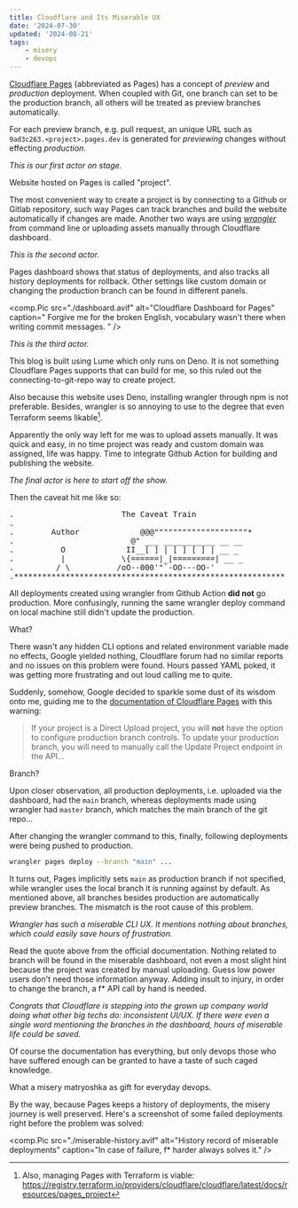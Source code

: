```yaml
---
title: Cloudflare and Its Miserable UX
date: '2024-07-30'
updated: '2024-08-21'
tags:
    - misery
    - devops
---
```


[Cloudflare Pages](https://pages.cloudflare.com/) (abbreviated as Pages) has a concept of *preview* and *production* deployment. When coupled with Git, one branch can set to be the production branch, all others will be treated as preview branches automatically.

For each preview branch, e.g. pull request, an unique URL such as `9ad3c263.<project>.pages.dev` is generated for *previewing* changes without effecting *production*.

*This is our first actor on stage.*

Website hosted on Pages is called "project".

The most convenient way to create a project is by connecting to a Github or Gitlab repository, such way Pages can track branches and build the website automatically if changes are made. Another two ways are using [*wrangler*](https://developers.cloudflare.com/workers/wrangler/) from command line or uploading assets manually through Cloudflare dashboard.

*This is the second actor.*

Pages dashboard shows that status of deployments, and also tracks all history deployments for rollback. Other settings like custom domain or changing the production branch can be found in different panels.

<comp.Pic
    src="./dashboard.avif"
    alt="Cloudflare Dashboard for Pages"
    caption="
        Forgive me for the broken English,
        vocabulary wasn't there when writing commit messages.
    "
/>

*This is the third actor.*

This blog is built using Lume which only runs on Deno. It is not something Cloudflare Pages supports that can build for me, so this ruled out the connecting-to-git-repo way to create project.

Also because this website uses Deno, installing wrangler through npm is not preferable. Besides, wrangler is so annoying to use to the degree that even Terraform seems likable[^terraform_doc].

[^terraform_doc]: Also, managing Pages with Terraform is viable: https://registry.terraform.io/providers/cloudflare/cloudflare/latest/docs/resources/pages_project

Apparently the only way left for me was to upload assets manually. It was quick and easy, in no time project was ready and custom domain was assigned, life was happy. Time to integrate Github Action for building and publishing the website.

*The final actor is here to start off the show.*

Then the caveat hit me like so:

<pre class="font-mono">
.                       The Caveat Train
.
.        Author             @@@""""""""""""""""""""*
.                         @" ___ ___________ __ __
.          O             II__[ ] | [ ] [ ] | __ _
.          |            \{======|_|=========| __ _
.         / \          /oO--000'"`-OO---OO-'
.**********************************************************
</pre>

All deployments created using wrangler from Github Action **did not** go production. More confusingly, running the same wrangler deploy command on local machine still didn't update the production.

What?

There wasn't any hidden CLI options and related environment variable made no effects, Google yielded nothing, Cloudflare forum had no similar reports and no issues on this problem were found. Hours passed YAML poked, it was getting more frustrating and out loud calling me to quite.

Suddenly, somehow, Google decided to sparkle some dust of its wisdom onto me, guiding me to the [documentation of Cloudflare Pages](https://developers.cloudflare.com/pages/configuration/branch-build-controls/) with this warning:

> If your project is a Direct Upload project, you will **not** have the option to configure production branch controls. To update your production branch, you will need to manually call the Update Project endpoint in the API...

Branch?

Upon closer observation, all production deployments, i.e. uploaded via the dashboard, had the `main` branch, whereas deployments made using wrangler had `master` branch, which matches the main branch of the git repo...

After changing the wrangler command to this, finally, following deployments were being pushed to production.

```bash
wrangler pages deploy --branch "main" ...
```

It turns out, Pages implicitly sets `main` as production branch if not specified, while wrangler uses the local branch it is running against by default. As mentioned above, all branches besides production are automatically preview branches. The mismatch is the root cause of this problem.

*Wrangler has such a miserable CLI UX. It mentions nothing about branches, which could easily save hours of frustration.*

Read the quote above from the official documentation. Nothing related to branch will be found in the miserable dashboard, not even a most slight hint because the project was created by manual uploading. Guess low power users don't need those information anyway. Adding insult to injury, in order to change the branch, a f* API call by hand is needed.

*Congrats that Cloudflare is stepping into the grown up company world doing what other big techs do: inconsistent UI/UX. If there were even a single word mentioning the branches in the dashboard, hours of miserable life could be saved.*

Of course the documentation has everything, but only devops those who have suffered enough can be granted to have a taste of such caged knowledge.

What a misery matryoshka as gift for everyday devops.

By the way, because Pages keeps a history of deployments, the misery journey is well preserved. Here's a screenshot of some failed deployments right before the problem was solved:

<comp.Pic
    src="./miserable-history.avif"
    alt="History record of miserable deployments"
    caption="In case of failure, f* harder always solves it."
/>